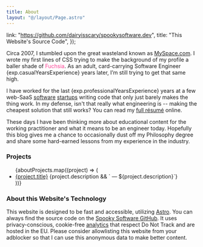 ```yaml
---
title: About
layout: "@/layout/Page.astro"
---
```



  link: "https://github.com/dairyisscary/spookysoftware.dev",
  title: "This Website's Source Code",
});

Circa 2007, I stumbled upon the great wasteland known as [MySpace.com](https://myspace.com/). I wrote my first lines of
CSS trying to make the background of my profile a baller shade of <span style="color:#FC3F93">Fuchsia</span>. As an
adult, card-carrying Software Engineer {exp.casualYearsExperience} years later, I’m still trying to get that same high.

I have worked for the last {exp.professionalYearsExperience} years at a few web-SaaS [software][shoobx]
[startups][notarize] writing code that only just barely makes the thing work. In my defense, isn't that really what
engineering is -- making the cheapest solution that still works? You can read my [full résumé][resume] online.

These days I have been thinking more about educational content for the working practitioner and what it means to be an
engineer today. Hopefully this blog gives me a chance to occasionally dust off my Philosophy degree and share some
hard-earned lessons from my experience in the industry.

### Projects

<ul>
  {aboutProjects.map((project) => (
    <li>
      <a href={project.link}>{project.title}</a>
      {project.description && ` — ${project.description}`}
    </li>
  ))}
</ul>

### About this Website's Technology

This website is designed to be fast and accessible, utilizing [Astro][astro]. You can always find the source code on the
[Spooky Software GitHub][spooky_github]. It uses privacy-conscious, cookie-free [analytics][fathom] that respect Do Not
Track and are hosted in the EU. Please consider allowlisting this website from your adblocker so that I can use this
anonymous data to make better content.

[shoobx]: https://www.shoobx.com/
[notarize]: https://www.notarize.com/
[resume]: /about/resume/
[astro]: https://astro.build/
[spooky_github]: https://github.com/dairyisscary/spookysoftware.dev
[fathom]: https://usefathom.com/
